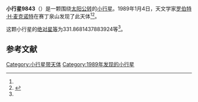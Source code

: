 {{Infobox planet
| bgcolour = #FFFFC0
| name = 9843
| symbol = 
| image = 
| caption = 
| discovery = yes
| discovery_ref = 
| discoverer = [[罗伯特·H·麦克诺特|罗伯特·H·麦克诺特]]
| discovery_site = [[赛丁泉山|赛丁泉山]] 
| discovered = 1989年1月4日
| designations = yes
| mp_name = 
| named_after = 
| alt_names = 1989 AL3/ 1991 VS5
| mp_category = [[主带小行星|主带小行星]]
| orbit_ref = <ref name="a">[http://ssd.jpl.nasa.gov/sbdb.cgi?sstr=9843 9843] {{Wayback|url=http://ssd.jpl.nasa.gov/sbdb.cgi?sstr=9843 |date=20210717065528 }}，小行星數據庫瀏覽器（JPL Small-Body Database Browser）－[[美国国家航空航天局|美国国家航空航天局]]喷气推进实验室</ref>
| epoch = 2456400.5 (2013年4月18日更新)
| aphelion = {{convert|2.448304299169586|AU|km|3|abbr=on|lk=out}}
| perihelion = {{convert|2.066927605295489|AU|km|3|abbr=on}}
| semimajor = {{convert|2.257615952232538|AU|km|3|abbr=on}}
| eccentricity = 0.084464475
| period = 1239.006328 [[日|日]]<br />3.39[[儒略年|儒略年]]
| avg_speed = 
| inclination = 5.069800778445101
| asc_node = 127.0315112509247
| mean_anomaly = 
| arg_peri = 331.8681437883924
| satellites = 
| physical_characteristics = yes
| dimensions = 
| mass = 
| density = 
| surface_grav = 
| escape_velocity = 
| sidereal_day = 
| axial_tilt = 
| pole_ecliptic_lat = 
| pole_ecliptic_lon = 
| albedo = 
| temperatures= 
| temp_name1 = 
| mean_temp_1 = 
| max_temp_1 = 
| temp_name2 = 
| max_temp_2 = 
| spectral_type = 
| abs_magnitude = 331.8681437883924
}}

'''小行星9843'''（{{lang-en|9843}}）是一颗围绕[[太阳|太阳]][[公转|公转]]的[[小行星|小行星]]。1989年1月4日，天文学家[[罗伯特·H·麦克诺特|罗伯特·H·麦克诺特]]在赛丁泉山发现了此天体<ref name="a" /><ref>{{cite news|title=小行星列表|url=http://cfa-www.harvard.edu/iau/lists/NumberedMPs.txt|accessdate=2013-07-08|newspaper=哈佛大学|archive-date=2008-05-17|archive-url=https://web.archive.org/web/20080517010638/http://cfa-www.harvard.edu/iau/lists/NumberedMPs.txt|dead-url=no}}</ref>。

这颗小行星的[[绝对星等|绝对星等]]为331.8681437883924等<ref name="a" />。

==参考文献==
{{reflist}}
{{Minor Planet Number|[[小行星9842|小行星9842]]|[[小行星9844|小行星9844]]}}

{{小天体}}

[[Category:小行星带天体|Category:小行星带天体]]
[[Category:1989年发现的小行星|Category:1989年发现的小行星]]

{{asteroid-stub}}